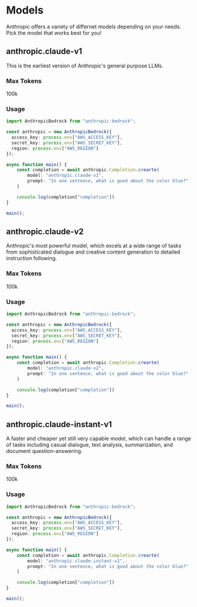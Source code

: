 # Models

Anthropic offers a variety of differnet models depending on your needs. Pick the model that works best for you!

## anthropic.claude-v1

This is the earliest version of Anthropic's general purpose LLMs.

### Max Tokens

100k

### Usage

```typescript {11}
import AnthropicBedrock from "anthropic-bedrock";

const anthropic = new AnthropicBedrock({
  access_key: process.env["AWS_ACCESS_KEY"],
  secret_key: process.env["AWS_SECRET_KEY"],
  region: process.env["AWS_REGION"]
});

async function main() {
    const completion = await anthropic.Completion.crearte(
        model: "anthropic.claude-v1",
        prompt: "In one sentence, what is good about the color blue?"
    )

    console.log(completion["completion"])
}

main();
```

## anthropic.claude-v2

Anthropic's most powerful model, which excels at a wide range of tasks from sophisticated dialogue and creative content generation to detailed instruction following.

### Max Tokens

100k

### Usage

```typescript {11}
import AnthropicBedrock from "anthropic-bedrock";

const anthropic = new AnthropicBedrock({
  access_key: process.env["AWS_ACCESS_KEY"],
  secret_key: process.env["AWS_SECRET_KEY"],
  region: process.env["AWS_REGION"]
});

async function main() {
    const completion = await anthropic.Completion.crearte(
        model: "anthropic.claude-v2",
        prompt: "In one sentence, what is good about the color blue?"
    )

    console.log(completion["completion"])
}

main();
```

## anthropic.claude-instant-v1

A faster and cheaper yet still very capable model, which can handle a range of tasks including casual dialogue, text analysis, summarization, and document question-answering.

### Max Tokens

100k

### Usage

```typescript {11}
import AnthropicBedrock from "anthropic-bedrock";

const anthropic = new AnthropicBedrock({
  access_key: process.env["AWS_ACCESS_KEY"],
  secret_key: process.env["AWS_SECRET_KEY"],
  region: process.env["AWS_REGION"]
});

async function main() {
    const completion = await anthropic.Completion.crearte(
        model: "anthropic.claude-instant-v1",
        prompt: "In one sentence, what is good about the color blue?"
    )

    console.log(completion["completion"])
}

main();
```
